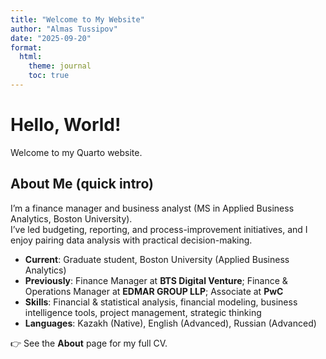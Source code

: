 ```yaml
---
title: "Welcome to My Website"
author: "Almas Tussipov"
date: "2025-09-20"
format:
  html:
    theme: journal
    toc: true
---
```


# Hello, World!

Welcome to my Quarto website.

## About Me (quick intro)

I’m a finance manager and business analyst (MS in Applied Business Analytics, Boston University).  
I’ve led budgeting, reporting, and process-improvement initiatives, and I enjoy pairing data analysis with practical decision-making.

- **Current**: Graduate student, Boston University (Applied Business Analytics)
- **Previously**: Finance Manager at **BTS Digital Venture**; Finance & Operations Manager at **EDMAR GROUP LLP**; Associate at **PwC**
- **Skills**: Financial & statistical analysis, financial modeling, business intelligence tools, project management, strategic thinking
- **Languages**: Kazakh (Native), English (Advanced), Russian (Advanced)

👉 See the **About** page for my full CV.